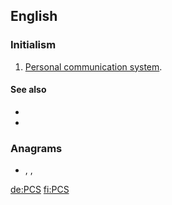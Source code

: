 {{also|pcs|pcs.|PCS}}
==English==

===Initialism===
{{rfc-header|Initialism}}
{{head|en|initialism}}

# {{label|en|telecommunications}} [[personal communication system#English|Personal communication system]].

====See also====
* {{l|en|GSM}}
* {{l|en|GPRS}}

===Anagrams===
* {{l|en|CPS}}, {{l|en|CSP}}, {{l|en|SCP}}

[[de:PCS]]
[[fi:PCS]]